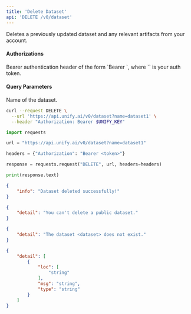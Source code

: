 ```yaml
---
title: 'Delete Dataset'
api: 'DELETE /v0/dataset'
---
```

Deletes a previously updated dataset and any relevant artifacts from your account.

#### Authorizations

<ParamField header="Authorization" type="string" required="true">
  Bearer authentication header of the form `Bearer <token>`, where `<token>` is your auth token.
</ParamField>

#### Query Parameters

<ParamField query="name" type="string" required="true">
Name of the dataset.
</ParamField>

<RequestExample>

```bash cURL
curl --request DELETE \
  --url 'https://api.unify.ai/v0/dataset?name=dataset1' \
  --header "Authorization: Bearer $UNIFY_KEY"
```

```python Python
import requests

url = "https://api.unify.ai/v0/dataset?name=dataset1"

headers = {"Authorization": "Bearer <token>"}

response = requests.request("DELETE", url, headers=headers)

print(response.text)
```

</RequestExample>
<ResponseExample>

```json 200
{
    "info": "Dataset deleted successfully!"
}
```

```json 400
{
    "detail": "You can't delete a public dataset."
}
```

```json 404
{
    "detail": "The dataset <dataset> does not exist."
}
```

```json 422
{
    "detail": [
        {
            "loc": [
                "string"
            ],
            "msg": "string",
            "type": "string"
        }
    ]
}
```

</ResponseExample>
